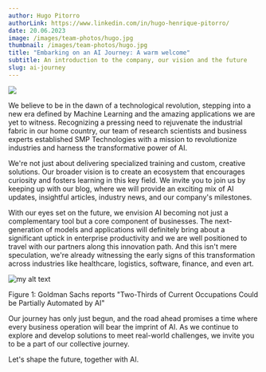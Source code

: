 ```yaml
---
author: Hugo Pitorro
authorLink: https://www.linkedin.com/in/hugo-henrique-pitorro/
date: 20.06.2023
image: /images/team-photos/hugo.jpg
thumbnail: /images/team-photos/hugo.jpg
title: "Embarking on an AI Journey: A warm welcome"
subtitle: An introduction to the company, our vision and the future
slug: ai-journey
---
```


<img src="https://images.unsplash.com/photo-1655635131633-a36ecd7f5b33?ixlib=rb-4.0.3&ixid=M3wxMjA3fDB8MHxwaG90by1wYWdlfHx8fGVufDB8fHx8fA%3D%3D&auto=format&fit=crop&w=2664&q=80"></img>


We believe to be in the dawn of a technological revolution, stepping into a new era defined by Machine Learning and the amazing applications we are yet to witness. Recognizing a pressing need to rejuvenate the industrial fabric in our home country, our team of research scientists and business experts established SMP Technologies with a mission to revolutionize industries and harness the transformative power of AI.

We're not just about delivering specialized training and custom, creative solutions. Our broader vision is to create an ecosystem that encourages curiosity and fosters learning in this key field. We invite you to join us by keeping up with our blog, where we will provide an exciting mix of AI updates, insightful articles, industry news, and our company's milestones.

With our eyes set on the future, we envision AI becoming not just a complementary tool but a core component of businesses. The next-generation of models and applications will definitely bring about a significant uptick in enterprise productivity and we are well positioned to travel with our partners along this innovation path. And this isn't mere speculation, we're already witnessing the early signs of this transformation across industries like healthcare, logistics, software, finance, and even art.


<img className="mx-auto" src="https://www.gspublishing.com/content/research/en/reports/2023/03/27/d64e052b-0f6e-45d7-967b-d7be35fabd16/jcr:content/report/chapter_2/exhibitGroup_4/exhibit_4.img.png" alt="my alt text"/>
<p className="text-gray-600 text-sm mx-auto">Figure 1: Goldman Sachs reports "Two-Thirds of Current Occupations Could be Partially Automated by AI"</p>


Our journey has only just begun, and the road ahead promises a time where every business operation will bear the imprint of AI. As we continue to explore and develop solutions to meet real-world challenges, we invite you to be a part of our collective journey.

Let's shape the future, together with AI.

